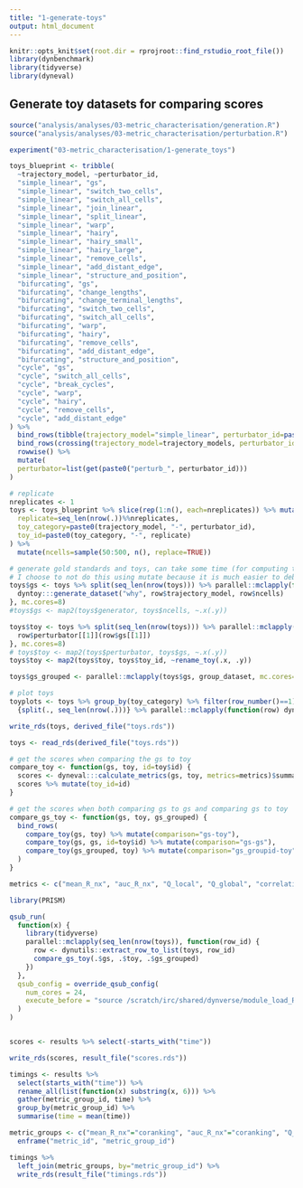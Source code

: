 ```yaml
---
title: "1-generate-toys"
output: html_document
---
```


```r
knitr::opts_knit$set(root.dir = rprojroot::find_rstudio_root_file())
library(dynbenchmark)
library(tidyverse)
library(dyneval)
```

## Generate toy datasets for comparing scores
```r
source("analysis/analyses/03-metric_characterisation/generation.R")
source("analysis/analyses/03-metric_characterisation/perturbation.R")

experiment("03-metric_characterisation/1-generate_toys")
```


```r
toys_blueprint <- tribble(
  ~trajectory_model, ~perturbator_id,
  "simple_linear", "gs",
  "simple_linear", "switch_two_cells",
  "simple_linear", "switch_all_cells",
  "simple_linear", "join_linear",
  "simple_linear", "split_linear",
  "simple_linear", "warp",
  "simple_linear", "hairy",
  "simple_linear", "hairy_small",
  "simple_linear", "hairy_large",
  "simple_linear", "remove_cells",
  "simple_linear", "add_distant_edge",
  "simple_linear", "structure_and_position",
  "bifurcating", "gs",
  "bifurcating", "change_lengths",
  "bifurcating", "change_terminal_lengths",
  "bifurcating", "switch_two_cells",
  "bifurcating", "switch_all_cells",
  "bifurcating", "warp",
  "bifurcating", "hairy",
  "bifurcating", "remove_cells",
  "bifurcating", "add_distant_edge",
  "bifurcating", "structure_and_position",
  "cycle", "gs",
  "cycle", "switch_all_cells",
  "cycle", "break_cycles",
  "cycle", "warp",
  "cycle", "hairy",
  "cycle", "remove_cells",
  "cycle", "add_distant_edge"
) %>% 
  bind_rows(tibble(trajectory_model="simple_linear", perturbator_id=paste0("switch_", percs * 100))) %>%
  bind_rows(crossing(trajectory_model=trajectory_models, perturbator_id=paste0("change_network_", trajectory_models)) %>% mutate(ncells = 5)) %>% 
  rowwise() %>% 
  mutate(
  perturbator=list(get(paste0("perturb_", perturbator_id)))
)

# replicate
nreplicates <- 1
toys <- toys_blueprint %>% slice(rep(1:n(), each=nreplicates)) %>% mutate(
  replicate=seq_len(nrow(.))%%nreplicates,
  toy_category=paste0(trajectory_model, "-", perturbator_id),
  toy_id=paste0(toy_category, "-", replicate)
) %>%
  mutate(ncells=sample(50:500, n(), replace=TRUE))

# generate gold standards and toys, can take some time (for computing the geodesic distances I presume)
# I choose to not do this using mutate because it is much easier to debug using loops
toys$gs <- toys %>% split(seq_len(nrow(toys))) %>% parallel::mclapply(function(row) {
  dyntoy:::generate_dataset("why", row$trajectory_model, row$ncells)
}, mc.cores=8)
#toys$gs <- map2(toys$generator, toys$ncells, ~.x(.y))

toys$toy <- toys %>% split(seq_len(nrow(toys))) %>% parallel::mclapply(function(row) {
  row$perturbator[[1]](row$gs[[1]])
}, mc.cores=8)
# toys$toy <- map2(toys$perturbator, toys$gs, ~.x(.y))
toys$toy <- map2(toys$toy, toys$toy_id, ~rename_toy(.x, .y))

toys$gs_grouped <- parallel::mclapply(toys$gs, group_dataset, mc.cores=8)

# plot toys
toyplots <- toys %>% group_by(toy_category) %>% filter(row_number()==1) %>%
  {split(., seq_len(nrow(.)))} %>% parallel::mclapply(function(row) dynplot::plot_strip_connections(row$gs[[1]], row$toy[[1]]), mc.cores = 8)

write_rds(toys, derived_file("toys.rds"))
```

```r
toys <- read_rds(derived_file("toys.rds"))

# get the scores when comparing the gs to toy
compare_toy <- function(gs, toy, id=toy$id) {
  scores <- dyneval:::calculate_metrics(gs, toy, metrics=metrics)$summary
  scores %>% mutate(toy_id=id)
}

# get the scores when both comparing gs to gs and comparing gs to toy
compare_gs_toy <- function(gs, toy, gs_grouped) {
  bind_rows(
    compare_toy(gs, toy) %>% mutate(comparison="gs-toy"),
    compare_toy(gs, gs, id=toy$id) %>% mutate(comparison="gs-gs"),
    compare_toy(gs_grouped, toy) %>% mutate(comparison="gs_groupid-toy")
  )
}

metrics <- c("mean_R_nx", "auc_R_nx", "Q_local", "Q_global", "correlation", "edge_flip", "rf_mse", "rf_rsq")

library(PRISM)

qsub_run(
  function(x) {
    library(tidyverse)
    parallel::mclapply(seq_len(nrow(toys)), function(row_id) {
      row <- dynutils::extract_row_to_list(toys, row_id)
      compare_gs_toy(.$gs, .$toy, .$gs_grouped)
    })
  },
  qsub_config = override_qsub_config(
    num_cores = 24, 
    execute_before = "source /scratch/irc/shared/dynverse/module_load_R.sh; export R_MAX_NUM_DLLS=500"
  )
)


scores <- results %>% select(-starts_with("time"))

write_rds(scores, result_file("scores.rds"))
```

```r
timings <- results %>% 
  select(starts_with("time")) %>% 
  rename_all(list(function(x) substring(x, 6))) %>% 
  gather(metric_group_id, time) %>% 
  group_by(metric_group_id) %>% 
  summarise(time = mean(time))

metric_groups <- c("mean_R_nx"="coranking", "auc_R_nx"="coranking", "Q_local"="coranking", "Q_global"="coranking", "correlation"="correlation", "edge_flip"="edge_flip", "rf_mse"="rf", "rf_msq"="rf") %>%
  enframe("metric_id", "metric_group_id")

timings %>% 
  left_join(metric_groups, by="metric_group_id") %>% 
  write_rds(result_file("timings.rds"))
```




